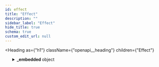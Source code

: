```yaml
---
id: effect
title: "Effect"
description: ""
sidebar_label: "Effect"
hide_title: true
schema: true
custom_edit_url: null
---
```



<Heading
  as={"h1"}
  className={"openapi__heading"}
  children={"Effect"}
>
</Heading>





<ul>
  <SchemaItem
    collapsible={true}
    className={"schemaItem"}
  >
    <details
      style={{}}
      className={"openapi-markdown__details"}
    >
      <summary
        style={{}}
      >
        <span
          className={"openapi-schema__container"}
        >
          <strong
            className={"openapi-schema__property"}
          >
            _embedded
          </strong><span
            className={"openapi-schema__name"}
          >
             object
          </span>
        </span>
      </summary><div
        style={{"marginLeft":"1rem"}}
      >
        <SchemaItem
          collapsible={true}
          className={"schemaItem"}
        >
          <details
            style={{}}
            className={"openapi-markdown__details"}
          >
            <summary
              style={{}}
            >
              <span
                className={"openapi-schema__container"}
              >
                <strong
                  className={"openapi-schema__property"}
                >
                  records
                </strong><span
                  className={"openapi-schema__name"}
                >
                   object[]
                </span>
              </span>
            </summary><div
              style={{"marginLeft":"1rem"}}
            >
              <li>
                <div
                  style={{"fontSize":"var(--ifm-code-font-size)","opacity":"0.6","marginLeft":"-.5rem","paddingBottom":".5rem"}}
                >
                  Array [
                </div>
              </li><SchemaItem
                collapsible={true}
                className={"schemaItem"}
              >
                <details
                  style={{}}
                  className={"openapi-markdown__details"}
                >
                  <summary
                    style={{}}
                  >
                    <span
                      className={"openapi-schema__container"}
                    >
                      <strong
                        className={"openapi-schema__property"}
                      >
                        _links
                      </strong><span
                        className={"openapi-schema__name"}
                      >
                         object
                      </span>
                    </span>
                  </summary><div
                    style={{"marginLeft":"1rem"}}
                  >
                    <SchemaItem
                      collapsible={true}
                      className={"schemaItem"}
                    >
                      <details
                        style={{}}
                        className={"openapi-markdown__details"}
                      >
                        <summary
                          style={{}}
                        >
                          <span
                            className={"openapi-schema__container"}
                          >
                            <strong
                              className={"openapi-schema__property"}
                            >
                              operation
                            </strong><span
                              className={"openapi-schema__name"}
                            >
                               object
                            </span>
                          </span>
                        </summary><div
                          style={{"marginLeft":"1rem"}}
                        >
                          <SchemaItem
                            collapsible={false}
                            name={"href"}
                            required={true}
                            schemaName={"link"}
                            qualifierMessage={undefined}
                            schema={{"type":"string","format":"link"}}
                          >
                            
                          </SchemaItem><SchemaItem
                            collapsible={false}
                            name={"templated"}
                            required={false}
                            schemaName={"boolean"}
                            qualifierMessage={undefined}
                            schema={{"type":"boolean"}}
                          >
                            
                          </SchemaItem>
                        </div>
                      </details>
                    </SchemaItem><SchemaItem
                      collapsible={true}
                      className={"schemaItem"}
                    >
                      <details
                        style={{}}
                        className={"openapi-markdown__details"}
                      >
                        <summary
                          style={{}}
                        >
                          <span
                            className={"openapi-schema__container"}
                          >
                            <strong
                              className={"openapi-schema__property"}
                            >
                              succeeds
                            </strong><span
                              className={"openapi-schema__name"}
                            >
                               object
                            </span>
                          </span>
                        </summary><div
                          style={{"marginLeft":"1rem"}}
                        >
                          <SchemaItem
                            collapsible={false}
                            name={"href"}
                            required={true}
                            schemaName={"link"}
                            qualifierMessage={undefined}
                            schema={{"type":"string","format":"link"}}
                          >
                            
                          </SchemaItem><SchemaItem
                            collapsible={false}
                            name={"templated"}
                            required={false}
                            schemaName={"boolean"}
                            qualifierMessage={undefined}
                            schema={{"type":"boolean"}}
                          >
                            
                          </SchemaItem>
                        </div>
                      </details>
                    </SchemaItem><SchemaItem
                      collapsible={true}
                      className={"schemaItem"}
                    >
                      <details
                        style={{}}
                        className={"openapi-markdown__details"}
                      >
                        <summary
                          style={{}}
                        >
                          <span
                            className={"openapi-schema__container"}
                          >
                            <strong
                              className={"openapi-schema__property"}
                            >
                              precedes
                            </strong><span
                              className={"openapi-schema__name"}
                            >
                               object
                            </span>
                          </span>
                        </summary><div
                          style={{"marginLeft":"1rem"}}
                        >
                          <SchemaItem
                            collapsible={false}
                            name={"href"}
                            required={true}
                            schemaName={"link"}
                            qualifierMessage={undefined}
                            schema={{"type":"string","format":"link"}}
                          >
                            
                          </SchemaItem><SchemaItem
                            collapsible={false}
                            name={"templated"}
                            required={false}
                            schemaName={"boolean"}
                            qualifierMessage={undefined}
                            schema={{"type":"boolean"}}
                          >
                            
                          </SchemaItem>
                        </div>
                      </details>
                    </SchemaItem>
                  </div>
                </details>
              </SchemaItem><SchemaItem
                collapsible={false}
                name={"id"}
                required={false}
                schemaName={"id (string)"}
                qualifierMessage={undefined}
                schema={{"type":"string","title":"id"}}
              >
                
              </SchemaItem><SchemaItem
                collapsible={false}
                name={"paging_token"}
                required={false}
                schemaName={"paging_token (string)"}
                qualifierMessage={undefined}
                schema={{"type":"string","title":"paging_token"}}
              >
                
              </SchemaItem><SchemaItem
                collapsible={false}
                name={"account"}
                required={false}
                schemaName={"address (string)"}
                qualifierMessage={"**Possible values:** Value must match regular expression `G[A-Z0-9]{55}`"}
                schema={{"type":"string","pattern":"G[A-Z0-9]{55}","title":"address"}}
              >
                
              </SchemaItem><SchemaItem
                collapsible={false}
                name={"type"}
                required={false}
                schemaName={"string"}
                qualifierMessage={"**Possible values:** [`Account Created`, `Account Removed`, `Account Credited`, `Account Debited`, `Account Thresholds Updated`, `Account Home Domain Updated`, `Account Flags Updated`, `Account Inflation Destination Updated`, `Signer Created`, `Signer Removed`, `Signer Updated`, `Trustline Created`, `Trustline Removed`, `Trustline Updated`, `Trustline Authorized`, `Trustline Deauthorized`, `Offer Created`, `Offer Removed`, `Offer Updated`, `Trade`, `Data Created`, `Data Removed`, `Data Updated`, `Claimable Balance Created`, `Claimable Balance Claimant Created`, `Claimable Balance Claimed`, `Account Sponsorship Created`, `Account Sponsorship Updated`, `Account Sponsorship Removed`, `Trustline Sponsorship Created`, `Trustline Sponsorship Updated`, `Trustline Sponsorship Removed`, `Account Data Sponsorship Created`, `Account Data Sponsorship Updated`, `Account Data Sponsorship Removed`, `Claimable Balance Sponsorship Created`, `Claimable Balance Sponsorship Updated`, `Claimable Balance Sponsorship Removed`, `Account Signer Sponsorship Created`, `Account Signer Sponsorship Updated`, `Account Signer Sponsorship Removed`, `Liquidity Pool Created`, `Liquidity Pool Removed`, `Liquidity Pool Revoked`, `Liquidity Pool Deposited`, `Liquidity Pool Withdraw`, `Liquidity Pool Trade`, `Sequence Bumped`]"}
                schema={{"type":"string","enum":["Account Created","Account Removed","Account Credited","Account Debited","Account Thresholds Updated","Account Home Domain Updated","Account Flags Updated","Account Inflation Destination Updated","Signer Created","Signer Removed","Signer Updated","Trustline Created","Trustline Removed","Trustline Updated","Trustline Authorized","Trustline Deauthorized","Offer Created","Offer Removed","Offer Updated","Trade","Data Created","Data Removed","Data Updated","Claimable Balance Created","Claimable Balance Claimant Created","Claimable Balance Claimed","Account Sponsorship Created","Account Sponsorship Updated","Account Sponsorship Removed","Trustline Sponsorship Created","Trustline Sponsorship Updated","Trustline Sponsorship Removed","Account Data Sponsorship Created","Account Data Sponsorship Updated","Account Data Sponsorship Removed","Claimable Balance Sponsorship Created","Claimable Balance Sponsorship Updated","Claimable Balance Sponsorship Removed","Account Signer Sponsorship Created","Account Signer Sponsorship Updated","Account Signer Sponsorship Removed","Liquidity Pool Created","Liquidity Pool Removed","Liquidity Pool Revoked","Liquidity Pool Deposited","Liquidity Pool Withdraw","Liquidity Pool Trade","Sequence Bumped"]}}
              >
                
              </SchemaItem><SchemaItem
                collapsible={false}
                name={"type_i"}
                required={false}
                schemaName={"number"}
                qualifierMessage={undefined}
                schema={{"type":"number","example":1}}
              >
                
              </SchemaItem><SchemaItem
                collapsible={false}
                name={"created_at"}
                required={false}
                schemaName={"string"}
                qualifierMessage={undefined}
                schema={{"type":"string"}}
              >
                
              </SchemaItem><li>
                <div
                  style={{"fontSize":"var(--ifm-code-font-size)","opacity":"0.6","marginLeft":"-.5rem"}}
                >
                  ]
                </div>
              </li>
            </div>
          </details>
        </SchemaItem>
      </div>
    </details>
  </SchemaItem>
</ul>
            